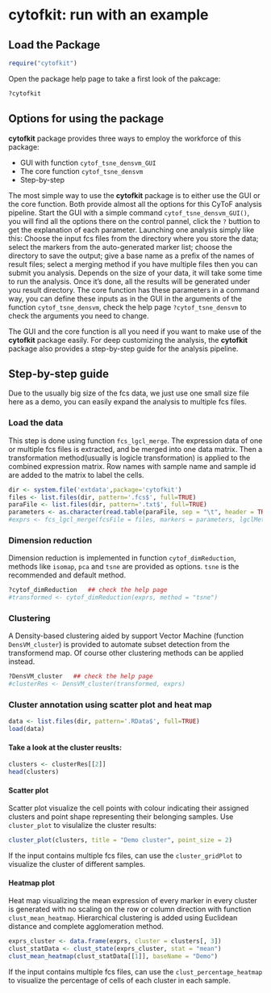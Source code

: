 
<!--
  %\VignetteIndexEntry{cytofkit: run with an example}
  %\VignetteEngine{knitr::knitr}
-->


cytofkit: run with an example
====================================================

Load the Package
--------------------

```r
require("cytofkit") 
```

Open the package help page to take a first look of the pakcage:
```r
?cytofkit
```

Options for using the package
------------------------------

**cytofkit** package provides three ways to employ the workforce of this package:

+ GUI with function `cytof_tsne_densvm_GUI`
+ The core function `cytof_tsne_densvm`
+ Step-by-step 

The most simple way to use the **cytofkit** package is to either use the GUI or the core function. Both provide almost all the options for this CyToF analysis pipeline. Start the GUI with a simple command `cytof_tsne_densvm_GUI()`, you will find all the options there on the control pannel, click the `?` buttion to get the explanation of each parameter. Launching one analysis simply like this: Choose the input fcs files from the directory where you store the data; select the markers from the auto-generated marker list; choose the directory to save the output; give a base name as a prefix of the names of result files; select a merging method if you have multiple files then you can submit you analysis. Depends on the size of your data, it will take some time to run the analysis. Once it's done, all the results will be generated under you result directory. The core function has these parameters in a command way, you can define these inputs as in the GUI in the arguments of the function `cytof_tsne_densvm`, check the help page `?cytof_tsne_densvm` to check the arguments you need to change.

The GUI and the core function is all you need if you want to make use of the **cytofkit** package easily. For deep customizing the analysis, the **cytofkit** package also provides a step-by-step guide for the analysis pipeline.

Step-by-step guide
-----------------------

Due to the usually big size of the fcs data, we just use one small size file here as a demo, you can easily expand the analysis to multiple fcs files.

### Load the data

This step is done using function `fcs_lgcl_merge`. The expression data of one or multiple fcs files is extracted, and be merged into one data matrix. Then a transformation method(usually is logicle transformation) is applied to the combined expression matrix. Row names with sample name and sample id are added to the matrix to label the cells.

```r
dir <- system.file('extdata',package='cytofkit')
files <- list.files(dir, pattern='.fcs$', full=TRUE)
paraFile <- list.files(dir, pattern='.txt$', full=TRUE)
parameters <- as.character(read.table(paraFile, sep = "\t", header = TRUE)[, 1])
#exprs <- fcs_lgcl_merge(fcsFile = files, markers = parameters, lgclMethod = "fixed", mergeMethod = "all")
```

### Dimension reduction

Dimension reduction is implemented in function `cytof_dimReduction`, methods like `isomap`, `pca` and `tsne` are provided as options. `tsne` is the recommended and default method.

```r
?cytof_dimReduction   ## check the help page
#transformed <- cytof_dimReduction(exprs, method = "tsne")
```

### Clustering

A Density-based clustering aided by support Vector Machine (function `DensVM_cluster`) is provided to automate subset detection from the transformend map. Of course other clustering methods can be applied instead. 

```r
?DensVM_cluster   ## check the help page
#clusterRes <- DensVM_cluster(transformed, exprs)
```

### Cluster annotation using scatter plot and heat map 

```r
data <- list.files(dir, pattern='.RData$', full=TRUE)
load(data)
```

#### Take a look at the cluster reuslts:
```r
clusters <- clusterRes[[2]]
head(clusters)
```

#### Scatter plot 
Scatter plot visualize the cell points with colour indicating their assigned clusters and point shape representing their belonging samples. Use `cluster_plot` to visulalize the cluster results:
```r
cluster_plot(clusters, title = "Demo cluster", point_size = 2)
```

If the input contains multiple fcs files, can use the `cluster_gridPlot` to visualize the cluster of different samples.

#### Heatmap plot
Heat map visualizing the mean expression of every marker in every cluster is generated with no scaling on the row or column direction with function `clust_mean_heatmap`. Hierarchical clustering is added using Euclidean distance and complete agglomeration method.

```r
exprs_cluster <- data.frame(exprs, cluster = clusters[, 3])
clust_statData <- clust_state(exprs_cluster, stat = "mean")
clust_mean_heatmap(clust_statData[[1]], baseName = "Demo")
```

If the input contains multiple fcs files, can use the `clust_percentage_heatmap` to visualize the percentage of cells of each cluster in each sample.

